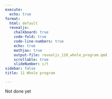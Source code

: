 ```yaml
---
execute:
  echo: true
format:
  html: default
  revealjs:
    chalkboard: true
    code-fold: true
    code-line-numbers: true
    echo: true
    mathjax: true
    output-file: revealjs_110_whole_program.qmd
    scrollable: true
    slideNumber: c/t
sidebar: false
title: 11 Whole program

---
```


:::{.callout-warning}
Not done yet 
:::